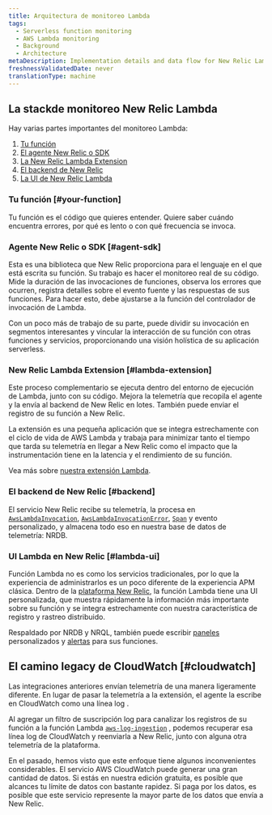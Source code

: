 ```yaml
---
title: Arquitectura de monitoreo Lambda
tags:
  - Serverless function monitoring
  - AWS Lambda monitoring
  - Background
  - Architecture
metaDescription: Implementation details and data flow for New Relic Lambda monitoring
freshnessValidatedDate: never
translationType: machine
---
```


## La stackde monitoreo New Relic Lambda

Hay varias partes importantes del monitoreo Lambda:

1. [Tu función](#your-function)
2. [El agente New Relic o SDK](#agent-sdk)
3. [La New Relic Lambda Extension](#lambda-extension)
4. [El backend de New Relic](#backend)
5. [La UI de New Relic Lambda](#lambda-ui)

### Tu función [#your-function]

Tu función es el código que quieres entender. Quiere saber cuándo encuentra errores, por qué es lento o con qué frecuencia se invoca.

### Agente New Relic o SDK [#agent-sdk]

Esta es una biblioteca que New Relic proporciona para el lenguaje en el que está escrita su función. Su trabajo es hacer el monitoreo real de su código. Mide la duración de las invocaciones de funciones, observa los errores que ocurren, registra detalles sobre el evento fuente y las respuestas de sus funciones. Para hacer esto, debe ajustarse a la función del controlador de invocación de Lambda.

Con un poco más de trabajo de su parte, puede dividir su invocación en segmentos interesantes y vincular la interacción de su función con otras funciones y servicios, proporcionando una visión holística de su aplicación serverless.

### New Relic Lambda Extension [#lambda-extension]

Este proceso complementario se ejecuta dentro del entorno de ejecución de Lambda, junto con su código. Mejora la telemetría que recopila el agente y la envía al backend de New Relic en lotes. También puede enviar el registro de su función a New Relic.

La extensión es una pequeña aplicación que se integra estrechamente con el ciclo de vida de AWS Lambda y trabaja para minimizar tanto el tiempo que tarda su telemetría en llegar a New Relic como el impacto que la instrumentación tiene en la latencia y el rendimiento de su función.

Vea más sobre [nuestra extensión Lambda](https://github.com/newrelic/newrelic-lambda-extension).

### El backend de New Relic [#backend]

El servicio New Relic recibe su telemetría, la procesa en [`AwsLambdaInvocation`](/attribute-dictionary/?event=AwsLambdaInvocation), [`AwsLambdaInvocationError`](/attribute-dictionary/?event=AwsLambdaInvocationError), [`Span`](/attribute-dictionary/?event=Span) y evento personalizado, y almacena todo eso en nuestra base de datos de telemetría: NRDB.

### UI Lambda en New Relic [#lambda-ui]

Función Lambda no es como los servicios tradicionales, por lo que la experiencia de administrarlos es un poco diferente de la experiencia APM clásica. Dentro de la [plataforma New Relic](/docs/new-relic-one/use-new-relic-one/get-started/introduction-new-relic-one/), la función Lambda tiene una UI personalizada, que muestra rápidamente la información más importante sobre su función y se integra estrechamente con nuestra característica de registro y rastreo distribuido.

Respaldado por NRDB y NRQL, también puede escribir [paneles](/docs/query-your-data/explore-query-data/dashboards/introduction-dashboards/) personalizados y [alertas](/docs/alerts-applied-intelligence/new-relic-alerts/learn-alerts/introduction-alerts/) para sus funciones.

## El camino legacy de CloudWatch [#cloudwatch]

Las integraciones anteriores envían telemetría de una manera ligeramente diferente. En lugar de pasar la telemetría a la extensión, el agente la escribe en CloudWatch como una línea log .

Al agregar un filtro de suscripción log para canalizar los registros de su función a la función Lambda [`aws-log-ingestion`](https://github.com/newrelic/aws-log-ingestion) , podemos recuperar esa línea log de CloudWatch y reenviarla a New Relic, junto con alguna otra telemetría de la plataforma.

En el pasado, hemos visto que este enfoque tiene algunos inconvenientes considerables. El servicio AWS CloudWatch puede generar una gran cantidad de datos. Si estás en nuestra edición gratuita, es posible que alcances tu límite de datos con bastante rapidez. Si paga por los datos, es posible que este servicio represente la mayor parte de los datos que envía a New Relic.